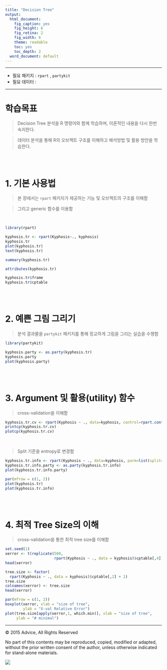 ```yaml
---
title: "Decision Tree"
output:
  html_document:
    fig_caption: yes
    fig_height: 6
    fig_retina: 2
    fig_width: 6
    theme: readable
    toc: yes
    toc_depth: 2
  word_document: default
---
```


**************************

* 필요 패키지 : `rpart` , `partykit`
* 필요 데이터 :

**************************


# 학습목표

> Decision Tree 분석을 R 명령어와 함께 학습하며, 이론적인 내용을 다시 한번 숙지한다.


> 데이터 분석을 통해 R의 오브젝트 구조를 이해하고 해석방법 및 활용 방안을 학습한다.

<br><br>

# 1. 기본 사용법 

> 본 장에서는 `rpart` 패키지가 제공하는 기능 및 오브젝트의 구조를 이해함

> 그리고 generic 함수를 이용함 

<br>

```r
library(rpart)

kyphosis.tr <- rpart(Kyphosis~., kyphosis)
kyphosis.tr
plot(kyphosis.tr)
text(kyphosis.tr)
```


```r
summary(kyphosis.tr)
```

```r
attributes(kyphosis.tr)
```

```r
kyphosis.tr$frame
kyphosis.tr$cptable
```

<br><br>

# 2. 예쁜 그림 그리기  

> 분석 결과물을 `partykit` 패키지를 통해 정교하게 그림을 그리는 실습을 수행함

```r
library(partykit)

kyphosis.party <- as.party(kyphosis.tr)
kyphosis.party
plot(kyphosis.party)
```

<br><br>

# 3. Argument 및 활용(utility) 함수

> cross-validation을 이해함 

```r
kyphosis.tr.cv <- rpart(Kyphosis ~ ., data=kyphosis, control=rpart.control(xval=10))
printcp(kyphosis.tr.cv)
plotcp(kyphosis.tr.cv)
```

<br>

> Split 기준을 entropy로 변경함 

```r
kyphosis.tr.info <- rpart(Kyphosis ~ ., data=kyphosis, parm=list(split="information"))
kyphosis.tr.info.party <- as.party(kyphosis.tr.info)
plot(kyphosis.tr.info.party)

par(mfrow = c(1, 2))
plot(kyphosis.tr)
plot(kyphosis.tr.info)
```

<br><br>

# 4. 최적 Tree Size의 이해 

> cross-validation을 통한 최적 tree size를 이해함 

```r
set.seed(1)
xerror <- t(replicate(500,
                      rpart(Kyphosis ~ ., data = kyphosis)$cptable[,4]))
head(xerror)
```


```r
tree.size <- factor(
  rpart(Kyphosis ~ ., data = kyphosis)$cptable[,2] + 1)
tree.size
colnames(xerror) <- tree.size
head(xerror)
```

```r
par(mfrow = c(1, 2))
boxplot(xerror, xlab = "size of tree",
        ylab = "X-val Relative Error")
plot(tree.size[apply(xerror,1, which.min)], xlab = "size of tree",
     ylab = "# minimal")

```

********************************


© 2015 Advice, All Rights Reserved

No part of this contents may be reproduced, copied, modified or adapted, without the prior written consent of the author, unless otherwise indicated for stand-alone materials. 

![](AdviceLOGO.png)
